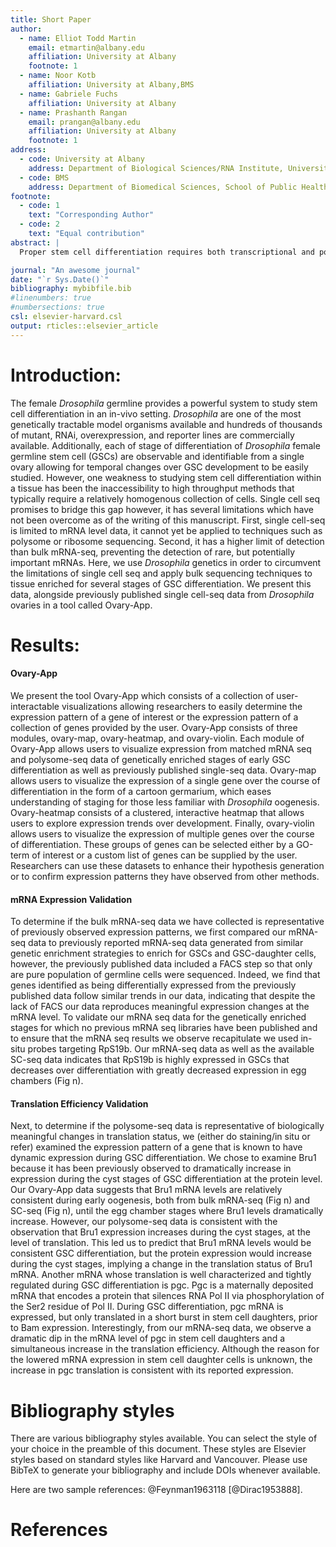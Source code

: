 ```yaml
---
title: Short Paper
author:
  - name: Elliot Todd Martin
    email: etmartin@albany.edu
    affiliation: University at Albany
    footnote: 1
  - name: Noor Kotb
    affiliation: University at Albany,BMS 
  - name: Gabriele Fuchs
    affiliation: University at Albany
  - name: Prashanth Rangan
    email: prangan@albany.edu
    affiliation: University at Albany
    footnote: 1
address:
  - code: University at Albany 
    address: Department of Biological Sciences/RNA Institute, University at Albany SUNY, Albany, NY 12202, USA.
  - code: BMS 
    address: Department of Biomedical Sciences, School of Public Health, University at Albany SUNY, Rensselaer, NY, 12144, USA.
footnote:
  - code: 1
    text: "Corresponding Author"
  - code: 2
    text: "Equal contribution"
abstract: |
  Proper stem cell differentiation requires both transcriptional and post-transcriptional changes. Previous work at characterizing these changes have primarily focused either on cell culture systems, which lack biological context. In-vivo work on stem cell systems has biological context, but these models are less tractable to high throughput methods especially for post-transcriptional changes. Here, we have compiled and developed tooling for mRNA level and post-transcriptional data that represent several stages of differentiation of the female *Drosophila* germline stem cell (GSC) differentiation program. We have developed visualization tools to make this data accessible to non-bioinformaticians that are accessible through a browser. We confirmed the expression of genes that have been described previously and elucidate... 

journal: "An awesome journal"
date: "`r Sys.Date()`"
bibliography: mybibfile.bib
#linenumbers: true
#numbersections: true
csl: elsevier-harvard.csl
output: rticles::elsevier_article
---
```


Introduction:
==========================
The female *Drosophila* germline provides a powerful system to study stem cell differentiation in an in-vivo setting. *Drosophila* are one of the most genetically tractable model organisms available and hundreds of thousands of mutant, RNAi, overexpression, and reporter lines are commercially available. Additionally, each of stage of differentiation of *Drosophila* female germline stem cell (GSCs) are observable and identifiable from a single ovary allowing for temporal changes over GSC development to be easily studied. However, one weakness to studying stem cell differentiation within a tissue has been the inaccessibility to high throughput methods that typically require a relatively homogenous collection of cells. Single cell seq promises to bridge this gap however, it has several limitations which have not been overcome as of the writing of this manuscript. First, single cell-seq is limited to mRNA level data, it cannot yet be applied to techniques such as polysome or ribosome sequencing. Second, it has a higher limit of detection than bulk mRNA-seq, preventing the detection of rare, but potentially important mRNAs. Here, we use *Drosophila* genetics in order to circumvent the limitations of single cell seq and apply bulk sequencing techniques to tissue enriched for several stages of GSC differentiation. We present this data, alongside previously published single cell-seq data from *Drosophila* ovaries in a tool called Ovary-App.  

 
Results:
==========================

#### Ovary-App    
\hfill\break
We present the tool Ovary-App which consists of a collection of user-interactable visualizations allowing researchers to easily determine the expression pattern of a gene of interest or the expression pattern of a collection of genes provided by the user. Ovary-App consists of three modules, ovary-map, ovary-heatmap, and ovary-violin. Each module of Ovary-App allows users to visualize expression from matched mRNA seq and polysome-seq data of genetically enriched stages of early GSC differentiation as well as previously published single-seq data. Ovary-map allows users to visualize the expression of a single gene over the course of differentiation in the form of a cartoon germarium, which eases understanding of staging for those less familiar with *Drosophila* oogenesis. Ovary-heatmap consists of a clustered, interactive heatmap that allows users to explore expression trends over development. Finally, ovary-violin allows users to visualize the expression of multiple genes over the course of differentiation. These groups of genes can be selected either by a GO-term of interest or a custom list of genes can be supplied by the user. Researchers can use these datasets to enhance their hypothesis generation or to confirm expression patterns they have observed from other methods. 

#### mRNA Expression Validation    
\hfill\break
To determine if the bulk mRNA-seq data we have collected is representative of previously observed expression patterns, we first compared our mRNA-seq data to previously reported mRNA-seq data generated from similar genetic enrichment strategies to enrich for GSCs and GSC-daughter cells, however, the previously published data included a FACS step so that only are pure population of germline cells were sequenced. Indeed, we find that genes identified as being differentially expressed from the previously published data follow similar trends in our data, indicating that despite the lack of FACS our data reproduces meaningful expression changes at the mRNA level. To validate our mRNA seq data for the genetically enriched stages for which no previous mRNA seq libraries have been published and to ensure that the mRNA seq results we observe recapitulate we used in-situ probes targeting RpS19b. Our mRNA-seq data as well as the available SC-seq data indicates that RpS19b is highly expressed in GSCs that decreases over differentiation with greatly decreased expression in egg chambers (Fig n). 

#### Translation Efficiency Validation    
\hfill\break
 Next, to determine if the polysome-seq data is representative of biologically meaningful changes in translation status, we (either do staining/in situ or refer) examined the expression pattern of a gene that is known to have dynamic expression during GSC differentiation. We chose to examine Bru1 because it has been previously observed to dramatically increase in expression during the cyst stages of GSC differentiation at the protein level. Our Ovary-App data suggests that Bru1 mRNA levels are relatively consistent during early oogenesis, both from bulk mRNA-seq (Fig n) and SC-seq (Fig n), until the egg chamber stages where Bru1 levels dramatically increase. However, our polysome-seq data is consistent with the observation that Bru1 expression increases during the cyst stages, at the level of translation. This led us to predict that Bru1 mRNA levels would be consistent GSC differentiation, but the protein expression would increase during the cyst stages, implying a change in the translation status of Bru1 mRNA. Another mRNA whose translation is well characterized and tightly regulated during GSC differentiation is pgc. Pgc is a maternally deposited mRNA that encodes a protein that silences RNA Pol II via phosphorylation of the Ser2 residue of Pol II. During GSC differentiation, pgc mRNA is expressed, but only translated in a short burst in stem cell daughters, prior to Bam expression. Interestingly, from our mRNA-seq data, we observe a dramatic dip in the mRNA level of pgc in stem cell daughters and a simultaneous increase in the translation efficiency. Although the reason for the lowered mRNA expression in stem cell daughter cells is unknown, the increase in pgc translation is consistent with its reported expression. 


Bibliography styles
===================

There are various bibliography styles available. You can select the
style of your choice in the preamble of this document. These styles are
Elsevier styles based on standard styles like Harvard and Vancouver.
Please use BibTeX to generate your bibliography and include DOIs
whenever available.

Here are two sample references: @Feynman1963118 [@Dirac1953888].

References {#references .unnumbered}
==========
